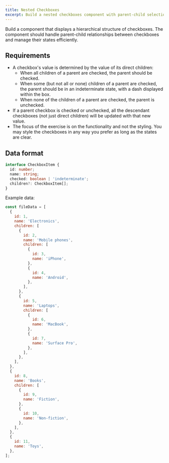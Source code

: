 ```yaml
---
title: Nested Checkboxes
excerpt: Build a nested checkboxes component with parent-child selection logic
---
```


Build a component that displays a hierarchical structure of checkboxes. The component should handle parent-child relationships between checkboxes and manage their states efficiently.

## Requirements

- A checkbox's value is determined by the value of its direct children:
  - When all children of a parent are checked, the parent should be checked.
  - When some (but not all or none) children of a parent are checked, the parent should be in an indeterminate state, with a dash displayed within the box.
  - When none of the children of a parent are checked, the parent is unchecked.
- If a parent checkbox is checked or unchecked, all the descendant checkboxes (not just direct children) will be updated with that new value.
- The focus of the exercise is on the functionality and not the styling. You may style the checkboxes in any way you prefer as long as the states are clear.

## Data format

```ts
interface CheckboxItem {
  id: number;
  name: string;
  checked: boolean | 'indeterminate';
  children?: CheckboxItem[];
}
```

Example data:

```js
const fileData = [
  {
    id: 1,
    name: 'Electronics',
    children: [
      {
        id: 2,
        name: 'Mobile phones',
        children: [
          {
            id: 3,
            name: 'iPhone',
          },
          {
            id: 4,
            name: 'Android',
          },
        ],
      },
      {
        id: 5,
        name: 'Laptops',
        children: [
          {
            id: 6,
            name: 'MacBook',
          },
          {
            id: 7,
            name: 'Surface Pro',
          },
        ],
      },
    ],
  },
  {
    id: 8,
    name: 'Books',
    children: [
      {
        id: 9,
        name: 'Fiction',
      },
      {
        id: 10,
        name: 'Non-fiction',
      },
    ],
  },
  {
    id: 11,
    name: 'Toys',
  },
];
```
